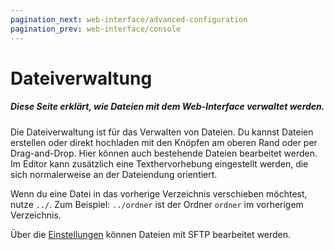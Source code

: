 ```yaml
---
pagination_next: web-interface/advanced-configuration
pagination_prev: web-interface/console
---
```


# Dateiverwaltung

##### Diese Seite erklärt, wie Dateien mit dem Web-Interface verwaltet werden.

Die Dateiverwaltung ist für das Verwalten von Dateien. Du kannst Dateien erstellen oder direkt hochladen mit den Knöpfen am oberen Rand oder per Drag-and-Drop.
Hier können auch bestehende Dateien bearbeitet werden. Im Editor kann zusätzlich eine Texthervorhebung eingestellt werden, die sich normalerweise an der Dateiendung orientiert.

Wenn du eine Datei in das vorherige Verzeichnis verschieben möchtest, nutze `../`. Zum Beispiel: `../ordner` ist der Ordner `ordner` im vorherigem Verzeichnis. 

Über die [Einstellungen](./other-tabs#einstellungen) können Dateien mit SFTP bearbeitet werden.